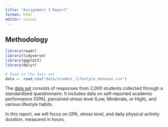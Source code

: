 ```yaml
---
title: "Assignment 3 Report"
format: html
editor: visual
---
```


## Methodology

```r
library(readr)
library(tidyverse)
library(ggplot2)
library(dplyr)
```

```r
# Read in the data set
data <- read_csv("data/student_lifestyle_dataset.csv")
```

The [data set](https://www.kaggle.com/datasets/steve1215rogg/student-lifestyle-dataset) consists of responses from 2,000 students collected through a standardized questionnaire. It includes data on self-reported academic performance (GPA), perceived stress level (Low, Moderate, or High), and various lifestyle habits.

In this report, we will focus on GPA, stress level, and daily physical activity duration, measured in hours.